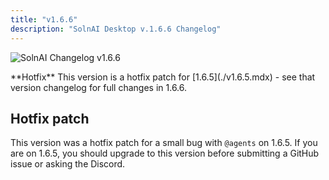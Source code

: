 ```yaml
---
title: "v1.6.6"
description: "SolnAI Desktop v.1.6.6 Changelog"
---
```



<Image
  src="/images/product/changelog/header-image.png"
  height={1080}
  width={1920}
  quality={100}
  alt="SolnAI Changelog v1.6.6"
/>

<Callout type="info" emoji="️💡">
  **Hotfix** This version is a hotfix patch for [1.6.5](./v1.6.5.mdx) - see that
  version changelog for full changes in 1.6.6.
</Callout>

## Hotfix patch

This version was a hotfix patch for a small bug with `@agents` on 1.6.5. If you are on 1.6.5, you should upgrade to this version before submitting a GitHub issue or asking the Discord.
